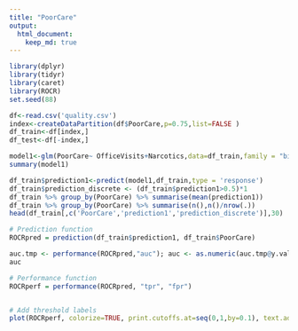 ```yaml
---
title: "PoorCare"
output:
  html_document:
    keep_md: true
---
```



```r
library(dplyr)
library(tidyr)
library(caret)
library(ROCR)
set.seed(88)
```

```r
df<-read.csv('quality.csv')
index<-createDataPartition(df$PoorCare,p=0.75,list=FALSE )
df_train<-df[index,]
df_test<-df[-index,]


```

```r
model1<-glm(PoorCare~ OfficeVisits+Narcotics,data=df_train,family = "binomial")
summary(model1)
```
```r
df_train$prediction1<-predict(model1,df_train,type = 'response')
df_train$prediction_discrete <- (df_train$prediction1>0.5)*1
df_train %>% group_by(PoorCare) %>% summarise(mean(prediction1))
df_train %>% group_by(PoorCare) %>% summarise(n(),n()/nrow(.))
head(df_train[,c('PoorCare','prediction1','prediction_discrete')],30)
```
```r
# Prediction function
ROCRpred = prediction(df_train$prediction1, df_train$PoorCare)

auc.tmp <- performance(ROCRpred,"auc"); auc <- as.numeric(auc.tmp@y.values)
auc

# Performance function
ROCRperf = performance(ROCRpred, "tpr", "fpr")


# Add threshold labels 
plot(ROCRperf, colorize=TRUE, print.cutoffs.at=seq(0,1,by=0.1), text.adj=c(-0.2,1.7))


```

